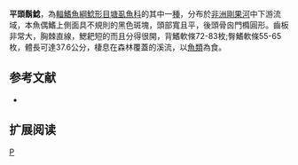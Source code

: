 {{Speciesbox 
| taxon = Clarias platycephalus
| status = LC
| status_system = IUCN3.1
| authority = [[Boulenger|Boulenger]], 1902
| synonyms = *''Clarias ekibondoi''<br /><small>Fowler, 1936</small>
*''Clarias plathycephalus''<br /><small>Boulenger, 1902</small>
*''Clarias varispinis''<br /><small>Fowler, 1936</small>
}}

'''平頭鬍鯰'''，為[[輻鰭魚綱|輻鰭魚綱]][[鯰形目|鯰形目]][[塘虱魚科|塘虱魚科]]的其中一[[種|種]]，分布於[[非洲|非洲]][[剛果河|剛果河]]中下游流域，本魚偶鰭上側面具不規則的黑色斑塊，頭部寬且平，後頭骨囪門橢圓形。齒板非常大，胸棘直線，鰓耙短的而且分得很開，背鰭軟條72-83枚;臀鰭軟條55-65枚，體長可達37.6公分，棲息在森林覆蓋的溪流，以[[魚類|魚類]]為食。

==参考文献==
*{{FishBase_species|genus=Clarias|species=platycephalus|year=2011|month=12}}

== 扩展阅读 ==
{{refbegin}}
{{wikispecies-inline|Clarias platycephalus|平頭鬍鯰}}
{{refend}}
{{Taxonbar|from=Q1108892}}

[[Category:鬍鯰屬|P]]